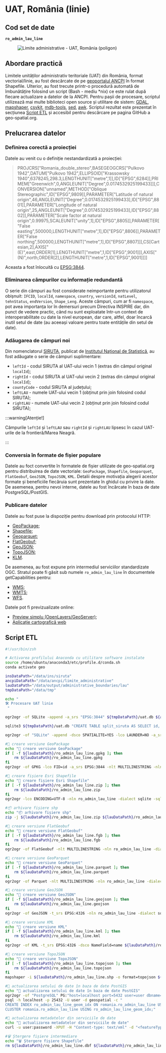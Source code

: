 
# UAT, România (linie)

## Cod set de date

**`ro_admin_lau_line`**

<figure style={{ textAlign: "center" }}>
  <img src={useBaseUrl('/img/ghiduri/procesari-etl/administrative-boundaries/ro_admin_lau_line.svg')} alt="Limite administrative - UAT, România (poligon)" />
</figure>

## Abordare practică

Limitele unităților administrativ teritoriale (UAT) din România, format vectorial/linie, au fost descărcate de pe [geoportalul ANCPI](https://geoportal.ancpi.ro/portal/apps/webappviewer/index.html?id=faeba2d173374445b1f13512bd477bb2) în format Shapefile. Ulterior, au fost trecute printr-o procedură automată de îmbunătățire folosind un script (Bash - mediu *nix) ce este rulat după fiecare actualizare a datelor de la ANCPI. Pentru pașii de procesare, scriptul utilizează mai multe biblioteci open source și utilitare de sistem: [GDAL](https://gdal.org), [mapshaper](https://mapshaper.org/), [csvkit](https://csvkit.readthedocs.io/en/latest/), [mdb-tools](https://mdbtools.github.io/), [sed](https://www.gnu.org/software/sed/manual/sed.html), [awk](https://www.gnu.org/software/gawk/manual/gawk.html). Scriptul rezultat este prezentat în secțiunea [Script ETL](#script-etl) și accesibil pentru descărcare pe pagina GitHub a geo-spatial.org.

## Prelucrarea datelor

### Definirea corectă a proiecției

Datele au venit cu o definiție nestandardizată a proiecției:

>PROJCRS["Romania_double_stereo",BASEGEOGCRS["Pulkovo 1942",DATUM["Pulkovo 1942",ELLIPSOID["Krassowsky 1940",6378245,298.3,LENGTHUNIT["metre",1]],ID["EPSG",6284]],PRIMEM["Greenwich",0,ANGLEUNIT["Degree",0.0174532925199433]]],CONVERSION["unnamed",METHOD["Oblique Stereographic",ID["EPSG",9809]],PARAMETER["Latitude of natural origin",46,ANGLEUNIT["Degree",0.0174532925199433],ID["EPSG",8801]],PARAMETER["Longitude of natural origin",25,ANGLEUNIT["Degree",0.0174532925199433],ID["EPSG",8802]],PARAMETER["Scale factor at natural origin",0.99975,SCALEUNIT["unity",1],ID["EPSG",8805]],PARAMETER["False easting",500000,LENGTHUNIT["metre",1],ID["EPSG",8806]],PARAMETER["False northing",500000,LENGTHUNIT["metre",1],ID["EPSG",8807]]],CS[Cartesian,2],AXIS["(E)",east,ORDER[1],LENGTHUNIT["metre",1,ID["EPSG",9001]]],AXIS["(N)",north,ORDER[2],LENGTHUNIT["metre",1,ID["EPSG",9001]]]]

Aceasta a fost înlocuită cu [EPSG:3844](https://epsg.io/3844).

### Eliminarea câmpurilor cu informație redundantă

O serie din câmpuri au fost considerate neimportante pentru utilizatorul obișnuit: `IFCID`, `localId`, `namespace`, `country`, `versionId`, `natLevel`, `tehnStatus`, `endVersion`, `Shape_Leng`. Aceste câmpuri, cum ar fi `namespace`, pot avea importanța lor în demersuri precum Directiva INSPIRE dar, din punct de vedere practic, când nu sunt exploatate într-un context de interoperabilitate cu date la nivel european, dar care, altfel, doar încarcă inutil setul de date (au aceeași valoare pentru toate entitățile din setul de date).

### Adăugarea de câmpuri noi

Din nomenclatorul [SIRUTA](http://80.96.186.4:81/senin/classifications.htm), publicat de [Institutul Național de Statistică](https://insse.ro), au fost adăugate o serie de câmpuri suplimentare:

* `leftId` - codul SIRUTA al UAT-ului vecin 1 (extras din câmpul original `localId`);
* `rightId` - codul SIRUTA al UAT-ului vecin 2 (extras din câmpul original `localId`);
* `countyCode` - codul SIRUTA al județului;
* `leftLAU` - numele UAT-ului vecin 1 (obținut prin join folosind codul SIRUTA);
* `rightLAU` - numele UAT-ului vecin 2 (obținut prin join folosind codul SIRUTA);

:::warning[Atenție!]

Câmpurile `leftId` și `leftLAU` sau `rightId` și `rightLAU` lipsesc în cazul UAT-urile de la frontieră/Marea Neagră.

:::

### Conversia în formate de fișier populare

Datele au foct convertite în formatele de fișier utilizate de geo-spatial.org pentru distribuirea de date vectoriale: `GeoPackage`, `Shapefile`, `Geoparquet`, `FlatGeobuf`, `GeoJSON`, `TopoJSON`, `KML`. Detalii despre motivația alegerii acestor formate și beneficiile fiecăruia sunt prezentate în ghidul cu privire la date. De asemenea, pentru nevoi interne, datele au fost încărcate în baza de date PostgreSQL/PostGIS.

### Publicare datelor

Datele au fost puse la dispoziție pentru download prin protocolul HTTP:

* [GeoPackage](https://services.geo-spatial.org/data/administrative_boundaries/lau/ro_admin_lau_line.gpkg);
* [Shapefile](https://services.geo-spatial.org/data/administrative_boundaries/lau/ro_admin_lau_line.zip);
* [Geoparquet](https://services.geo-spatial.org/data/administrative_boundaries/lau/ro_admin_lau_line.parquet);
* [FlatGeobuf](https://services.geo-spatial.org/data/administrative_boundaries/lau/ro_admin_lau_line.fgb);
* [GeoJSON](https://services.geo-spatial.org/data/administrative_boundaries/lau/ro_admin_lau_line.geojson);
* [TopoJSON](https://services.geo-spatial.org/data/administrative_boundaries/lau/ro_admin_lau_line.topojson);
* [KLM](https://services.geo-spatial.org/data/administrative_boundaries/lau/ro_admin_lau_line.kml).

De asemenea, au fost expune prin intermediul serviciilor standardizate OGC. Stratul poate fi găsit sub numele `ro_admin_lau_line` în documentele getCapabilities pentru:

* [WMS](https://services.geo-spatial.org/geoserver/limite-administrative/ows?service=WMS&version=1.3.0&request=GetCapabilities);
* [WMTS](https://services.geo-spatial.org/geoserver/limite-administrative/gwc/service/wmts?service=WMTS&version=1.1.1&request=GetCapabilities);
* [WFS](https://services.geo-spatial.org/geoserver/limite-administrative/ows?service=WFS&acceptversions=2.0.0&request=GetCapabilities).

Datele pot fi previzualizate online:

* [Preview simplu (OpenLayers/GeoServer)](https://services.geo-spatial.org/geoserver/geospatial/wms?service=WMS&version=1.1.0&request=GetMap&layers=geospatial%3Aro_admin_lau_simplified_line&bbox=134175.796875%2C235541.25%2C869853.6875%2C753040.625&width=768&height=540&srs=EPSG%3A3844&styles=&format=application/openlayers);
* [Aplicație cartografică web](https://services.geo-spatial.org/maps/#/viewer/19)

## Script ETL

```bash title="procesare_limite_uat_linie.sh"
#!/usr/bin/zsh

# Activarea profilului Anaconda cu utilitare software instalate
source /home/ubuntu/anaconda3/etc/profile.d/conda.sh
conda activate geo

insDataPath="/data/ins/siruta"
ancpiDataPath="/data/ancpi/limite_administrative"
lauDataPath="/data/output/administrative_boundaries/lau"
tmpDataPath="/data/tmp"

echo "
🛠 Procesare UAT linie
 "

ogr2ogr -of SQLite -append -a_srs "EPSG:3844" ${tmpDataPath}/uat.db ${ancpiDataPath}/Limita_administrativa_UAT.shp

sqlite3 ${tmpDataPath}/uat.db "CREATE TABLE split_siruta AS SELECT id, substr(localid, 1, instr(localid, '.') - 1) AS leftId, substr(localid, instr(localid, '.') + 1) AS rightId FROM Limita_administrativa_UAT"

ogr2ogr -of "SQLite" -append -dsco SPATIALITE=YES -lco LAUNDER=NO -a_srs EPSG:3844 -nln ro_admin_lau_line -sql "SELECT a.OGC_FID AS id, c.name AS leftLAU, d.name AS rightLAU, CAST(b.leftId AS INTEGER) AS leftId, CAST(b.rightId AS INTEGER) AS rightId, a.beginvers AS version, a.legalStat AS legalStat, a.GEOMETRY FROM Limita_administrativa_UAT AS a LEFT JOIN split_siruta AS b ON (a.id = b.id) LEFT JOIN ro_admin_lau_polygon AS c ON (b.leftId=c.natCode) LEFT JOIN ro_admin_lau_polygon AS d ON (b.rightId=d.natCode)" ${tmpDataPath}/uat.db ${tmpDataPath}/uat.db

#💾 creare versiune GeoPackage
echo "💾 creare versiune GeoPackage"
if [ -f ${lauDataPath}/ro_admin_lau_line.gpkg ]; then
    rm ${lauDataPath}/ro_admin_lau_line.gpkg
fi
ogr2ogr -of GPKG -lco FID=id -a_srs EPSG:3844 -nlt MULTILINESTRING -nln ro_admin_lau_line -dialect sqlite -sql "SELECT GEOMETRY AS geometry, * FROM ro_admin_lau_line" ${lauDataPath}/ro_admin_lau_line.gpkg ${tmpDataPath}/uat.db

#💾 creare fișiere Esri Shapefile
echo "💾 creare fișiere Esri Shapefile"
if [ -f ${lauDataPath}/ro_admin_lau_line.zip ]; then
    rm ${lauDataPath}/ro_admin_lau_line.zip
fi
ogr2ogr -lco ENCODING=UTF-8 -nln ro_admin_lau_line -dialect sqlite -sql "SELECT a.id AS id, * FROM ro_admin_lau_line AS a" ${lauDataPath}/ro_admin_lau_line.shp ${lauDataPath}/ro_admin_lau_line.gpkg

#📦 arhivare fișiere shp
echo "📦 arhivare fișiere shp"
zip -j ${lauDataPath}/ro_admin_lau_line.zip ${lauDataPath}/ro_admin_lau_line.dbf ${lauDataPath}/ro_admin_lau_line.shp ${lauDataPath}/ro_admin_lau_line.prj ${lauDataPath}/ro_admin_lau_line.shx ${lauDataPath}/ro_admin_lau_line.cpg

#💾 creare versiune FlatGeobuf
echo "💾 creare versiune FlatGeobuf"
if [ -f ${lauDataPath}/ro_admin_lau_line.fgb ]; then
    rm ${lauDataPath}/ro_admin_lau_line.fgb
fi
ogr2ogr -of FlatGeobuf -nlt MULTILINESTRING -nln ro_admin_lau_line -dialect sqlite -sql "SELECT a.id AS id, * FROM ro_admin_lau_line AS a" ${lauDataPath}/ro_admin_lau_line.fgb ${lauDataPath}/ro_admin_lau_line.gpkg

#💾 creare versiune GeoParquet
echo "💾 creare versiune GeoParquet"
if [ -f ${lauDataPath}/ro_admin_lau_line.parquet ]; then
    rm ${lauDataPath}/ro_admin_lau_line.parquet
fi
ogr2ogr -of Parquet -nlt MULTILINESTRING -nln ro_admin_lau_line -dialect sqlite -sql "SELECT a.id AS id, * FROM ro_admin_lau_line AS a" ${lauDataPath}/ro_admin_lau_line.parquet ${lauDataPath}/ro_admin_lau_line.gpkg

#💾 creare versiune GeoJSON
echo "💾 creare versiune GeoJSON"
if [ -f ${lauDataPath}/ro_admin_lau_line.geojson ]; then
    rm ${lauDataPath}/ro_admin_lau_line.geojson
fi
ogr2ogr -of GeoJSON -t_srs EPSG:4326 -nln ro_admin_lau_line -dialect sqlite -sql "SELECT a.id AS id, * FROM ro_admin_lau_line AS a" ${lauDataPath}/ro_admin_lau_line.geojson ${lauDataPath}/ro_admin_lau_line.gpkg

#💾 creare versiune KML
echo "💾 creare versiune KML"
if [ -f ${lauDataPath}/ro_admin_lau_line.kml ]; then
    rm ${lauDataPath}/ro_admin_lau_line.kml
fi
ogr2ogr -of KML -t_srs EPSG:4326 -dsco NameField=name ${lauDataPath}/ro_admin_lau_line.kml ${lauDataPath}/ro_admin_lau_line.gpkg

#💾 creare versiune TopoJSON
echo "💾 creare versiune TopoJSON"
if [ -f ${lauDataPath}/ro_admin_lau_line.topojson ]; then
    rm ${lauDataPath}/ro_admin_lau_line.topojson
fi
mapshaper -i ${lauDataPath}/ro_admin_lau_line.shp -o format=topojson ${lauDataPath}/ro_admin_lau_line.topojson

#💾 actualizarea setului de date în baza de date PostGIS
echo "💾 actualizarea setului de date în baza de date PostGIS"
ogr2ogr -of "PostgreSQL" PG:"host=localhost port=5432 user=user dbname=geospatial password=password" -lco schema=romania -lco GEOMETRY_NAME=geom -lco overwrite=yes -lco LAUNDER=NO ${lauDataPath}/ro_admin_lau_line.gpkg ro_admin_lau_line -a_srs EPSG:3844 -skipfailures -overwrite
psql -h localhost -p 25432 -U user -d geospatial -c "
CREATE INDEX ro_admin_lau_line_geom_idx ON romania.ro_admin_lau_line USING GIST (geom);
CLUSTER romania.ro_admin_lau_line USING ro_admin_lau_line_geom_idx;"

#💾 actualizarea metadatelor din serviciile de date
echo "💾 actualizarea metadatelor din serviciile de date"
curl -u user:password -XPUT -H "Content-type: text/xml" -d "<featureType><abstract>Limitele unităților administrativ teritoriale din România (linie). Actualizare 05.05.2025. Sursa ANCPI.</abstract><enabled>true</enabled></featureType>" http://localhost:8080/geoserver/rest/workspaces/limite-administrative/datastores/romania/featuretypes/ro_admin_lau_line

#🗑️ Ștergere fișiere intermediare
echo "🗑️ Ștergere fișiere Shapefile"
rm ${lauDataPath}/ro_admin_lau_line.dbf ${lauDataPath}/ro_admin_lau_line.shp ${lauDataPath}/ro_admin_lau_line.prj ${lauDataPath}/ro_admin_lau_line.shx ${lauDataPath}/ro_admin_lau_line.cpg ${tmpDataPath}/uat.db ${tmpDataPath}/siruta.csv ${tmpDataPath}/siruta_corectat.csv
```
